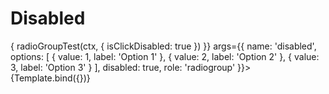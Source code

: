 


<Meta title="Components/RadioGroup/Disabled" component={VvRadioGroup} />

# Disabled

<Canvas>
	<Story
		name="Disabled"
		play={async (ctx) => {
			radioGroupTest(ctx, {
				isClickDisabled: true
			})
		}}
		args={{
			name: 'disabled',
			options: [
				{ value: 1, label: 'Option 1' },
				{ value: 2, label: 'Option 2' },
				{ value: 3, label: 'Option 3' }
			],
			disabled: true,
			role: 'radiogroup'
		}}>
		{Template.bind({})}
	</Story>
</Canvas>
